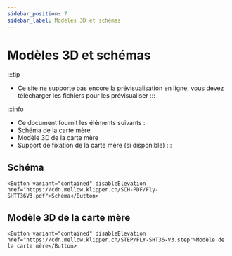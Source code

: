```yaml
---
sidebar_position: 7
sidebar_label: Modèles 3D et schémas
---
```


# Modèles 3D et schémas

:::tip
* Ce site ne supporte pas encore la prévisualisation en ligne, vous devez télécharger les fichiers pour les prévisualiser
:::

:::info
* Ce document fournit les éléments suivants :
* Schéma de la carte mère
* Modèle 3D de la carte mère
* Support de fixation de la carte mère (si disponible)
:::

## Schéma

    <Button variant="contained" disableElevation href="https://cdn.mellow.klipper.cn/SCH-PDF/Fly-SHTT36V3.pdf">Schéma</Button>

## Modèle 3D de la carte mère

    <Button variant="contained" disableElevation href="https://cdn.mellow.klipper.cn/STEP/FLY-SHT36-V3.step">Modèle de la carte mère</Button>